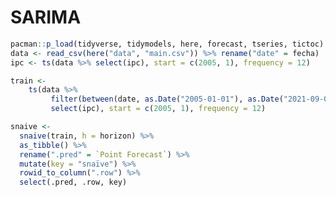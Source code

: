 # SARIMA

```r
pacman::p_load(tidyverse, tidymodels, here, forecast, tseries, tictoc)
data <- read_csv(here("data", "main.csv")) %>% rename("date" = fecha)
ipc <- ts(data %>% select(ipc), start = c(2005, 1), frequency = 12)
```

```r
train <- 
    ts(data %>% 
         filter(between(date, as.Date("2005-01-01"), as.Date("2021-09-02"))) %>% 
         select(ipc), start = c(2005, 1), frequency = 12)
```

```r
snaive <- 
  snaive(train, h = horizon) %>% 
  as_tibble() %>% 
  rename(".pred" = `Point Forecast`) %>% 
  mutate(key = "snaïve") %>% 
  rowid_to_column(".row") %>% 
  select(.pred, .row, key)
```
